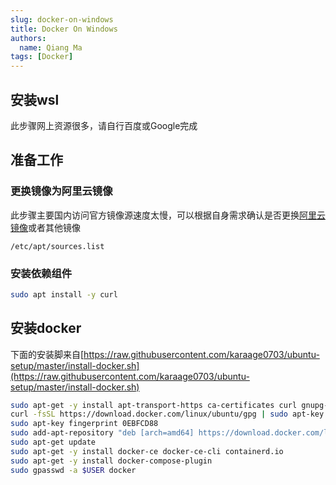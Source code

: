 ```yaml
---
slug: docker-on-windows
title: Docker On Windows
authors:
  name: Qiang Ma
tags: [Docker]
---
```


## 安装wsl

此步骤网上资源很多，请自行百度或Google完成

## 准备工作

### 更换镜像为阿里云镜像
此步骤主要国内访问官方镜像源速度太慢，可以根据自身需求确认是否更换[阿里云镜像](https://developer.aliyun.com/mirror/ubuntu?spm=a2c6h.13651102.0.0.344d1b11eKKtHG)或者其他镜像
```
/etc/apt/sources.list
```

### 安装依赖组件

```bash
sudo apt install -y curl
```

## 安装docker

下面的安装脚来自[https://raw.githubusercontent.com/karaage0703/ubuntu-setup/master/install-docker.sh](https://raw.githubusercontent.com/karaage0703/ubuntu-setup/master/install-docker.sh)
```bash
sudo apt-get -y install apt-transport-https ca-certificates curl gnupg-agent software-properties-common
curl -fsSL https://download.docker.com/linux/ubuntu/gpg | sudo apt-key add -
sudo apt-key fingerprint 0EBFCD88
sudo add-apt-repository "deb [arch=amd64] https://download.docker.com/linux/ubuntu $(lsb_release -cs) stable"
sudo apt-get update
sudo apt-get -y install docker-ce docker-ce-cli containerd.io
sudo apt-get -y install docker-compose-plugin
sudo gpasswd -a $USER docker
```